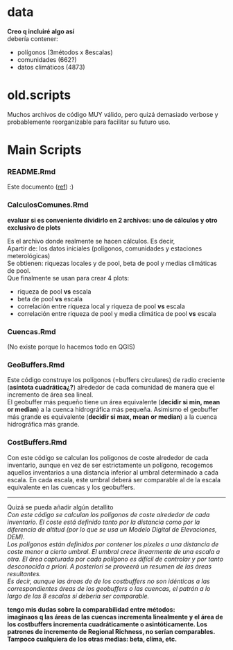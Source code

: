 # data
**Creo q incluiré algo así**  
debería contener:

- polígonos (3métodos x 8escalas)
- comunidades (662?)
- datos climáticos (4873)

# old.scripts
Muchos archivos de código MUY válido, pero quizá demasiado verbose y probablemente reorganizable para facilitar su futuro uso.

# Main Scripts
### README.Rmd
Este documento ([ref](https://imgs.xkcd.com/comics/self_description.png)) :)

### CalculosComunes.Rmd
**evaluar si es conveniente dividirlo en 2 archivos: uno de cálculos y otro exclusivo de plots**  

Es el archivo donde realmente se hacen cálculos. Es decir,  
Apartir de: los datos iniciales (polígonos, comunidades y estaciones meterológicas)  
Se obtienen: riquezas locales y de pool, beta de pool y medias climáticas de pool.  
Que finalmente se usan para crear 4 plots:

- riqueza de pool **vs** escala
- beta de pool **vs** escala
- correlación entre riqueza local y riqueza de pool **vs** escala
- correlación entre riqueza de pool y media climática de pool **vs** escala

### Cuencas.Rmd
(No existe porque lo hacemos todo en QGIS)

### GeoBuffers.Rmd
Este código construye los polígonos (=buffers circulares) de radio creciente (**asíntota cuadrática¿?**) alrededor de cada comunidad de manera que el incremento de área sea lineal.  
El geobuffer más pequeño tiene un área equivalente (**decidir si min, mean or median**) a la cuenca hidrográfica más pequeña. Asimismo el geobuffer más grande es equivalente (**decidir si max, mean or median**) a la cuenca hidrográfica más grande.

### CostBuffers.Rmd
Con este código se calculan los polígonos de coste alrededor de cada inventario, aunque en vez de ser estrictamente un polígono, recogemos aquellos inventarios a una distancia inferior al umbral determinado a cada escala. En cada escala, este umbral deberá ser comparable al de la escala equivalente en las cuencas y los geobuffers.  

---

Quizá se pueda añadir algún detallito  
*Con este código se calculan los polígonos de coste alrededor de cada inventario. El coste está definido tanto por la distancia como por la diferencia de altitud (por lo que se usa un Modelo Digital de Elevaciones, DEM).  
Los polígonos están definidos por contener los píxeles a una distancia de coste menor a cierto umbral. El umbral crece linearmente de una escala a otra. El área capturada por cada polígono es difícil de controlar y por tanto desconocida a priori. A posteriori se proveerá un resumen de las áreas resultantes.  
Es decir, aunque las áreas de de los costbuffers no son idénticas a las correspondientes áreas de los geobuffers o las cuencas, el patrón a lo largo de las 8 escalas sí debería ser comparable.*  

**tengo mis dudas sobre la comparabilidad entre métodos:  
imaginaos q las áreas de las cuencas incrementa linealmente y el área de los costbuffers incrementa cuadráticamente o asintóticamente. Los patrones de incremento de Regional Richness, no serían comparables. Tampoco cualquiera de los otras medias: beta, clima, etc.**
